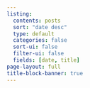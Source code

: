```yaml
---
listing:
  contents: posts
  sort: "date desc"
  type: default
  categories: false
  sort-ui: false
  filter-ui: false
  fields: [date, title]
page-layout: full
title-block-banner: true
---
```

